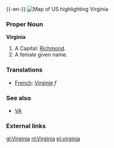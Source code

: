 {{wikipedia}}
{{-en-}}
[[Image:Map of USA highlighting Virginia.png|thumb|right|Map of US highlighting Virginia]]
===Proper Noun===
'''Virginia'''
#A {{USstate}}  Capital: [[Richmond]].
#A female given name.

===Translations===
*[[French]]: [[Virginie]] ''f''

===See also===
*[[VA]]
===External links===
{{pedialite}}

[[gl:Virginia]]
[[nl:Virginia]]
[[pl:virginia]]